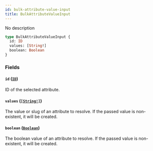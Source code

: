 ```yaml
---
id: bulk-attribute-value-input
title: BulkAttributeValueInput
---
```


No description

```graphql
type BulkAttributeValueInput {
  id: ID
  values: [String!]
  boolean: Boolean
}
```

### Fields

#### `id` ([`ID`](/developer/api-reference/scalars/id.mdx))

ID of the selected attribute.

#### `values` ([`[String!]`](/developer/api-reference/scalars/string.mdx))

The value or slug of an attribute to resolve. If the passed value is non-existent, it will be created.

#### `boolean` ([`Boolean`](/developer/api-reference/scalars/boolean.mdx))

The boolean value of an attribute to resolve. If the passed value is non-existent, it will be created.
